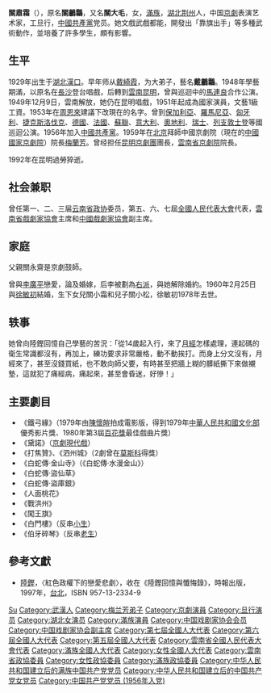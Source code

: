 '''關肅霜'''（{{bd|1929年|8月25日|1992年|3月6日|catIdx=G}}），原名'''關鷫鸘'''，又名'''關大毛'''，女，[[滿族|滿族]]，[[湖北|湖北]][[荆州|荆州]]人，中国[[京劇|京劇]]表演艺术家，工旦行，[[中國共產黨|中國共產黨]]党员。她文戲武戲都能，開發出「靠旗出手」等多種武術動作，並培養了許多學生，頗有影響。

== 生平 ==
1929年出生于[[湖北|湖北]][[漢口|漢口]]。早年师从[[戴綺霞|戴綺霞]]，为大弟子，藝名'''戴鷫鸘'''。1948年學藝期滿，以原名在[[長沙|長沙]]登台唱戲，后轉到[[雲南|雲南]][[昆明|昆明]]，曾與巡迴中的[[馬連良|馬連良]]合作公演。1949年12月9日，雲南解放，她仍在昆明唱戲，1951年起成為國家演員，文藝1級工資。1953年在[[周恩來|周恩來]]建議下改現在的名字。曾到[[保加利亞|保加利亞]]、[[羅馬尼亞|羅馬尼亞]]、[[匈牙利|匈牙利]]、[[捷克斯洛伐克|捷克斯洛伐克]]、[[德國|德國]]、[[法國|法國]]、[[蘇聯|蘇聯]]、[[意大利|意大利]]、[[奧地利|奧地利]]、[[瑞士|瑞士]]、[[列支敦士登|列支敦士登]]等國巡迴公演。1956年加入[[中國共產黨|中國共產黨]]。1959年在[[北京|北京]]拜師中國京劇院（現在的[[中國國家京劇院|中國國家京劇院]]）院長[[梅蘭芳|梅蘭芳]]。曾经担任[[昆明京劇團|昆明京劇團]]團長，[[雲南省京劇院|雲南省京劇院]]院長。

1992年在昆明過勞猝逝。

== 社会兼职 ==
曾任第一、二、三届[[云南省政协|云南省政协]]委员，第五、六、七屆[[全國人民代表大會|全國人民代表大會]]代表，[[雲南省戲劇家協會|雲南省戲劇家協會]]主席和[[中國戲劇家協會|中國戲劇家協會]]副主席。

== 家庭 ==
父親關永齋是京劇鼓師。

曾與[[李廣平|李廣平]]戀愛，論及婚嫁，后李被劃為[[右派|右派]]，與她解除婚約。1960年2月25日與[[徐敏初|徐敏初]]結婚，生下女兒關小霜和兒子關小松，徐敏初1978年去世。

== 轶事 ==
她曾向陸鏗回憶自己學藝的苦況：「從14歲起入行，來了[[月經|月經]]怎樣處理，連起碼的衛生常識都沒有，再加上，練功要求非常嚴格，動不動挨打。而身上分文沒有，月經來了，甚至沒錢買紙，也不敢向師父要，有時甚至把牆上糊的髒紙撕下來做襯墊，這就犯了痛經病，痛起來，甚至會昏迷，好慘！」

== 主要劇目 ==
*《鐵弓緣》（1979年由[[陳懷皚|陳懷皚]]拍成電影版，得到1979年[[中華人民共和國文化部|中華人民共和國文化部]]優秀影片獎、1980年第3屆[[百花獎|百花獎]]最佳戲曲片獎）
*《黛諾》（[[京劇現代戲|京劇現代戲]]）
*《打焦贊》、《泗州城》（2劇曾在[[莫斯科|莫斯科]]得獎）
*《白蛇傳·金山寺》（《白蛇傳·水漫金山》）
*《白蛇傳·盜仙草》
*《白蛇傳·盜庫銀》
*《人面桃花》
*《戰洪州》
*《闖王旗》
*《白門樓》（反串[[小生|小生]]）
*《伯牙碎琴》（反串[[老生|老生]]）

== 參考文獻 ==
{{reflist}}
* [[陸鏗|陸鏗]]，〈紅色政權下的戀愛悲劇〉，收在《陸鏗回憶與懺悔錄》，時報出版，1997年，[[台北|台北]]，ISBN 957-13-2334-9

{{Navboxes
| title  = 关肃霜在[[中国戏剧家协会|中国戏剧家协会]]的职务
| list1  =
{{中国戏剧家协会第二届理事会}}
{{中国戏剧家协会第三届理事会}}
{{中国戏剧家协会第四届理事会}}
}}
{{Navboxes
| title  = 关肃霜在[[中国文学艺术界联合会|中国文学艺术界联合会]]的职务
| list1  =
{{中国文学艺术界联合会第三届全国委员会}}
{{中国文学艺术界联合会第四届全国委员会}}
}}

{{Authority control}}
{{DEFAULTSORT:Guan}}
[[Category:關姓|Su]]
[[Category:武漢人|Category:武漢人]]
[[Category:梅兰芳弟子|Category:梅兰芳弟子]]
[[Category:京劇演員|Category:京劇演員]]
[[Category:旦行演员|Category:旦行演员]]
[[Category:湖北女演员|Category:湖北女演员]]
[[Category:滿族演員|Category:滿族演員]]
[[Category:中国戏剧家协会会员|Category:中国戏剧家协会会员]]
[[Category:中国戏剧家协会副主席|Category:中国戏剧家协会副主席]]
[[Category:第七屆全國人大代表|Category:第七屆全國人大代表]]
[[Category:第六屆全國人大代表|Category:第六屆全國人大代表]]
[[Category:第五屆全國人大代表|Category:第五屆全國人大代表]]
[[Category:雲南省全國人民代表大會代表|Category:雲南省全國人民代表大會代表]]
[[Category:滿族全國人大代表|Category:滿族全國人大代表]]
[[Category:女性全國人大代表|Category:女性全國人大代表]]
[[Category:雲南省政協委員|Category:雲南省政協委員]]
[[Category:女性政協委員|Category:女性政協委員]]
[[Category:滿族政協委員|Category:滿族政協委員]]
[[Category:中华人民共和国建立后的满族中国共产党党员|Category:中华人民共和国建立后的满族中国共产党党员]]
[[Category:中华人民共和国建立后的中国共产党女党员|Category:中华人民共和国建立后的中国共产党女党员]]
[[Category:中国共产党党员_(1956年入党)|Category:中国共产党党员 (1956年入党)]]